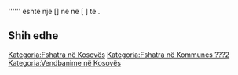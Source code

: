 {{Fshat në 
 | Emri                = Mogila
 | Emri (Rasa dhanore) = Mogila
 | Figura              = 
 | Shteti              = Kosovës
 | Komuna              = ???2
 | Kodi postar         = 
 | Sipërfaqja          = 
 | Popullsia           = 
 | Regj. i popullsisë  = 
 | Dend. e popullsisë  = 
 | Faqja zyrtare       = 
 <!--- Koordinatat ----> 
 | Gjerësia            = 
 | Gjatësia            = 
 | Lartësia            = 
}}
'''''' është një [] në [[  ]] në [  ] të [[  ]].

<!-- == Gjeografia == -->
<!-- == Historia == -->
<!-- == Demografia == -->
== Shih edhe ==
{{Komuna ???2}}
{{Kosovo-Administrata-Cung}}

[[Kategoria:Fshatra në Kosovës]]
[[Kategoria:Fshatra në Kommunes ???2]]
[[Kategoria:Vendbanime në Kosovës]]